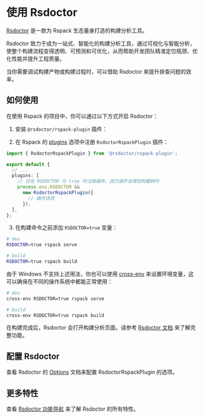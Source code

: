 # 使用 Rsdoctor

[Rsdoctor](https://rsdoctor.rs/) 是一款为 Rspack 生态量身打造的构建分析工具。

Rsdoctor 致力于成为一站式、智能化的构建分析工具，通过可视化与智能分析，使整个构建流程变得透明、可预测和可优化，从而帮助开发团队精准定位瓶颈、优化性能并提升工程质量。

当你需要调试构建产物或构建过程时，可以借助 Rsdoctor 来提升排查问题的效率。

## 如何使用

在使用 Rspack 的项目中，你可以通过以下方式开启 Rsdoctor：

1. 安装 `@rsdoctor/rspack-plugin` 插件：


<PackageManagerTabs command="add @rsdoctor/rspack-plugin -D" />

2. 在 Rspack 的 [plugins](/config/plugins) 选项中注册 `RsdoctorRspackPlugin` 插件：

```ts title="rspack.config.mjs"
import { RsdoctorRspackPlugin } from '@rsdoctor/rspack-plugin';

export default {
  // ...
  plugins: [
    // 仅在 RSDOCTOR 为 true 时注册插件，因为插件会增加构建耗时
    process.env.RSDOCTOR &&
      new RsdoctorRspackPlugin({
        // 插件选项
      }),
  ],
};
```

3. 在构建命令之前添加 `RSDOCTOR=true` 变量：

```bash
# dev
RSDOCTOR=true rspack serve

# build
RSDOCTOR=true rspack build
```

由于 Windows 不支持上述用法，你也可以使用 [cross-env](https://npmjs.com/package/cross-env) 来设置环境变量，这可以确保在不同的操作系统中都能正常使用：

```bash
# dev
cross-env RSDOCTOR=true rspack serve

# build
cross-env RSDOCTOR=true rspack build
```

在构建完成后，Rsdoctor 会打开构建分析页面。请参考 [Rsdoctor 文档](https://rsdoctor.rs/) 来了解完整功能。

## 配置 Rsdoctor

查看 Rsdoctor 的 [Options](https://rsdoctor.rs/zh/config/options/options) 文档来配置 RsdoctorRspackPlugin 的选项。

## 更多特性

查看 [Rsdoctor 功能导航](https://rsdoctor.rs/zh/guide/start/features) 来了解 Rsdoctor 的所有特性。
